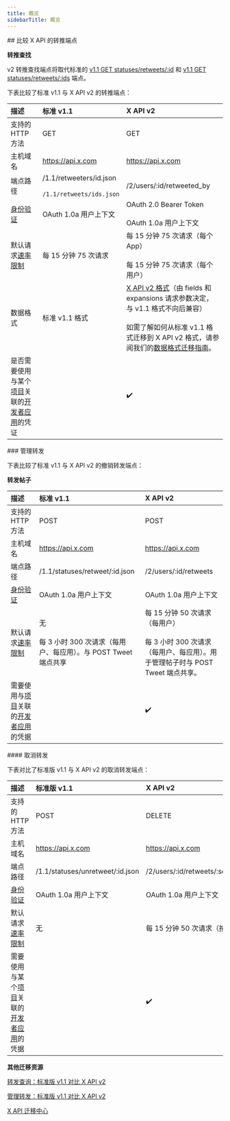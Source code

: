 ```yaml
---
title: 概览
sidebarTitle: 概览
---
```


<div id="comparing-x-apis-retweets-endpoints">
  ## 比较 X API 的转推端点
</div>

**转推查找**

v2 转推查找端点将取代标准的 [v1.1 GET statuses/retweets/:id](https://developer.x.com/en/docs/twitter-api/v1/tweets/post-and-engage/api-reference/get-statuses-retweets-id) 和 [v1.1 GET statuses/retweets/:ids](https://developer.x.com/en/docs/twitter-api/v1/tweets/post-and-engage/api-reference/get-statuses-retweeters-ids) 端点。

下表比较了标准 v1.1 与 X API v2 的转推端点：

| 描述 | 标准 v1.1 | X API v2 |
| :--- | :--- | :--- |
| 支持的 HTTP 方法 | GET | GET |
| 主机域名 | https://api.x.com | https://api.x.com |
| 端点路径 | /1.1/retweeters/id.json<br /><br />`/1.1/retweets/ids.json` | /2/users/:id/retweeted\_by |
| [身份验证](/zh/resources/fundamentals/authentication) | OAuth 1.0a 用户上下文 | OAuth 2.0 Bearer Token<br /><br />OAuth 1.0a 用户上下文 |
| 默认请求[速率限制](/zh/resources/fundamentals/rate-limits) | 每 15 分钟 75 次请求 | 每 15 分钟 75 次请求（每个 App）<br /><br />每 15 分钟 75 次请求（每个用户） |
| 数据格式 | 标准 v1.1 格式 | [X API v2 格式](/zh/x-api/fundamentals/data-dictionary)（由 fields 和 expansions 请求参数决定，与 v1.1 格式不向后兼容）<br /><br />如需了解如何从标准 v1.1 格式迁移到 X API v2 格式，请参阅我们的[数据格式迁移指南](/zh/x-api/migrate/data-format-migration)。 |
| 是否需要使用与某个[项目](/zh/resources/fundamentals/projects)关联的[开发者应用](/zh/resources/fundamentals/developer-apps)的凭证 |     | ✔️  |

<div id="manage-retweets">
  ### 管理转发
</div>

下表比较了标准 v1.1 与 X API v2 的撤销转发端点：

**转发帖子**

| 描述 | 标准 v1.1 | X API v2 |
| :--- | :--- | :--- |
| 支持的 HTTP 方法 | POST | POST |
| 主机域名 | https://api.x.com | https://api.x.com |
| 端点路径 | /1.1/statuses/retweet/:id.json | /2/users/:id/retweets |
| [身份验证](/zh/resources/fundamentals/authentication) | OAuth 1.0a 用户上下文 | OAuth 1.0a 用户上下文 |
| 默认请求[速率限制](/zh/resources/fundamentals/rate-limits) | 无<br /><br />每 3 小时 300 次请求（每用户、每应用）。与 POST Tweet 端点共享 | 每 15 分钟 50 次请求（每用户）<br /><br />每 3 小时 300 次请求（每用户、每应用）。用于管理帖子时与 POST Tweet 端点共享。 |
| 需要使用与[项目](/zh/resources/fundamentals/projects)关联的[开发者应用](/zh/resources/fundamentals/developer-apps)的凭据 |     | ✔️  |

<div id="undo-a-retweet">
  #### 取消转发
</div>

下表对比了标准版 v1.1 与 X API v2 的取消转发端点：

| 描述 | 标准版 v1.1 | X API v2 |
| :--- | :--- | :--- |
| 支持的 HTTP 方法 | POST | DELETE |
| 主机域名 | https://api.x.com | https://api.x.com |
| 端点路径 | /1.1/statuses/unretweet/:id.json | /2/users/:id/retweets/:source\_tweet\_id |
| [身份验证](/zh/resources/fundamentals/authentication) | OAuth 1.0a 用户上下文 | OAuth 1.0a 用户上下文 |
| 默认请求[速率限制](/zh/resources/fundamentals/rate-limits) | 无 | 每 15 分钟 50 次请求（按用户计） |
| 需要使用与某个[项目](/zh/resources/fundamentals/projects)关联的[开发者应用](/zh/resources/fundamentals/developer-apps)的凭据 |     | ✔️  |

**其他迁移资源**

[转发查询：标准版 v1.1 对比 X API v2](/zh/x-api/posts/retweets#retweets-lookup-standard-v1-1-compared-to-x-api-v2 "转发查询：标准版 v1.1 对比 X API v2")

[管理转发：标准版 v1.1 对比 X API v2](/zh/x-api/posts/retweets#manage-retweets-standard-v1-1-compared-to-x-api-v2)

[X API 迁移中心](/zh/x-api/migrate/overview)